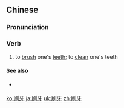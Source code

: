 ==Chinese==
{{zh-forms}}

===Pronunciation===
{{zh-pron
|m=shuāyá
|c=caat3 ngaa4
|cat=v
}}

===Verb===
{{zh-verb}}

# to [[brush]] one's [[teeth]]; to [[clean]] one's teeth

====See also====
* {{qualifier|not to be confused with}} {{zh-l|牙刷}}

[[ko:刷牙]]
[[ja:刷牙]]
[[uk:刷牙]]
[[zh:刷牙]]